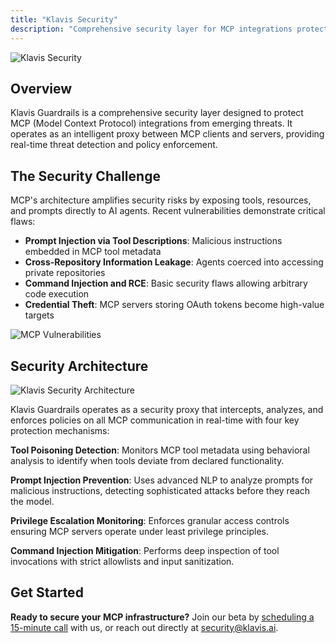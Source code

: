 ```yaml
---
title: "Klavis Security"
description: "Comprehensive security layer for MCP integrations protecting against prompt injection, tool poisoning, and other emerging threats."
---
```


![Klavis Security](/images/klavis-security/klavis_security.png)

## Overview

Klavis Guardrails is a comprehensive security layer designed to protect MCP (Model Context Protocol) integrations from emerging threats. It operates as an intelligent proxy between MCP clients and servers, providing real-time threat detection and policy enforcement.

## The Security Challenge

MCP's architecture amplifies security risks by exposing tools, resources, and prompts directly to AI agents. Recent vulnerabilities demonstrate critical flaws:

- **Prompt Injection via Tool Descriptions**: Malicious instructions embedded in MCP tool metadata
- **Cross-Repository Information Leakage**: Agents coerced into accessing private repositories  
- **Command Injection and RCE**: Basic security flaws allowing arbitrary code execution
- **Credential Theft**: MCP servers storing OAuth tokens become high-value targets

![MCP Vulnerabilities](/images/klavis-security/MCP_vulnerabilities.png)

## Security Architecture

![Klavis Security Architecture](/images/klavis-security/klavis_security_architecture.png)

Klavis Guardrails operates as a security proxy that intercepts, analyzes, and enforces policies on all MCP communication in real-time with four key protection mechanisms:

**Tool Poisoning Detection**: Monitors MCP tool metadata using behavioral analysis to identify when tools deviate from declared functionality.

**Prompt Injection Prevention**: Uses advanced NLP to analyze prompts for malicious instructions, detecting sophisticated attacks before they reach the model.

**Privilege Escalation Monitoring**: Enforces granular access controls ensuring MCP servers operate under least privilege principles.

**Command Injection Mitigation**: Performs deep inspection of tool invocations with strict allowlists and input sanitization.

## Get Started

**Ready to secure your MCP infrastructure?** Join our beta by [scheduling a 15-minute call](https://cal.com/zihao-lin-u35ykt/15min) with us, or reach out directly at security@klavis.ai.